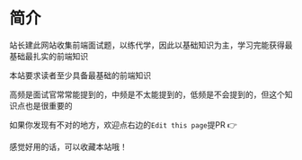 # 简介
 
站长建此网站收集前端面试题，以练代学，因此以基础知识为主，学习完能获得最基础最扎实的前端知识

本站要求读者至少具备最基础的前端知识

高频是面试官常常能提到的，中频是不太能提到的，低频是不会提到的，但这个知识点也是很重要的

如果你发现有不对的地方，欢迎点右边的`Edit this page`提PR 👉

感觉好用的话，可以收藏本站哦！
